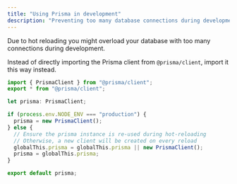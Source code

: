 ```yaml
---
title: "Using Prisma in development"
description: "Preventing too many database connections during development"
---
```


Due to hot reloading you might overload your database with too many connections during development.

Instead of directly importing the Prisma client from `@prisma/client`, import it this way instead.

```typescript
import { PrismaClient } from "@prisma/client";
export * from "@prisma/client";

let prisma: PrismaClient;

if (process.env.NODE_ENV === "production") {
  prisma = new PrismaClient();
} else {
  // Ensure the prisma instance is re-used during hot-reloading
  // Otherwise, a new client will be created on every reload
  globalThis.prisma = globalThis.prisma || new PrismaClient();
  prisma = globalThis.prisma;
}

export default prisma;
```
